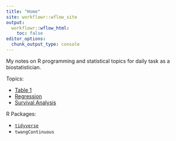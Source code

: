```yaml
---
title: "Home"
site: workflowr::wflow_site
output:
  workflowr::wflow_html:
    toc: false
editor_options:
  chunk_output_type: console
---
```


My notes on R programming and statistical topics for daily task as a biostatistician.

Topics: 

* [Table 1](table1.html)
* [Regression](regression.html)
* [Survival Analysis](survival.html)

R Packages: 

* [`tidyverse`](tidyverse.html)
* `twangContinuous`
